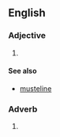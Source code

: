{{also|weasellike}}
==English==

===Adjective===
{{en-adj|head=[[weasel]]-[[like]]}}

# {{alternative form of|weasellike|lang=en}}

====See also====
* [[musteline]]

===Adverb===
{{en-adv}}

# {{alternative form of|weasellike|lang=en}}